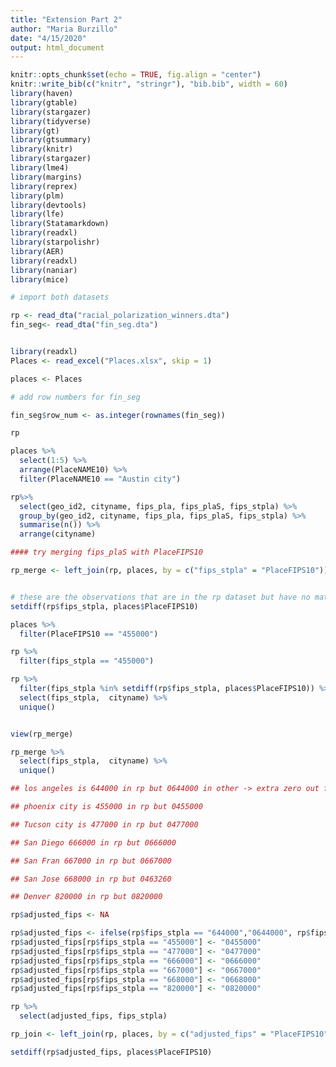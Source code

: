 ```yaml
---
title: "Extension Part 2"
author: "Maria Burzillo"
date: "4/15/2020"
output: html_document
---
```




```r
knitr::opts_chunk$set(echo = TRUE, fig.align = "center")
knitr::write_bib(c("knitr", "stringr"), "bib.bib", width = 60)
library(haven)
library(gtable)
library(stargazer)
library(tidyverse)
library(gt)
library(gtsummary)
library(knitr)
library(stargazer)
library(lme4)
library(margins)
library(reprex)
library(plm)
library(devtools)
library(lfe)
library(Statamarkdown)
library(readxl)
library(starpolishr)
library(AER)
library(readxl)
library(naniar)
library(mice)
```

```r

# import both datasets

rp <- read_dta("racial_polarization_winners.dta")
fin_seg<- read_dta("fin_seg.dta")


library(readxl)
Places <- read_excel("Places.xlsx", skip = 1)

places <- Places

# add row numbers for fin_seg

fin_seg$row_num <- as.integer(rownames(fin_seg))

rp

```


```r

places %>%
  select(1:5) %>%
  arrange(PlaceNAME10) %>%
  filter(PlaceNAME10 == "Austin city")
```


```r
rp%>%
  select(geo_id2, cityname, fips_pla, fips_plaS, fips_stpla) %>%
  group_by(geo_id2, cityname, fips_pla, fips_plaS, fips_stpla) %>%
  summarise(n()) %>%
  arrange(cityname)

```

```r

#### try merging fips_plaS with PlaceFIPS10

rp_merge <- left_join(rp, places, by = c("fips_stpla" = "PlaceFIPS10"))


# these are the observations that are in the rp dataset but have no match from the other dataset...45 observations with no match
setdiff(rp$fips_stpla, places$PlaceFIPS10)

places %>%
  filter(PlaceFIPS10 == "455000")

rp %>%
  filter(fips_stpla == "455000")

rp %>%
  filter(fips_stpla %in% setdiff(rp$fips_stpla, places$PlaceFIPS10)) %>%
  select(fips_stpla,  cityname) %>%
  unique()


view(rp_merge)

rp_merge %>%
  select(fips_stpla,  cityname) %>%
  unique()

```

```r
## los angeles is 644000 in rp but 0644000 in other -> extra zero out front

## phoenix city is 455000 in rp but 0455000

## Tucson city is 477000 in rp but 0477000

## San Diego 666000 in rp but 0666000

## San Fran 667000 in rp but 0667000

## San Jose 668000 in rp but 0463260

## Denver 820000 in rp but 0820000

rp$adjusted_fips <- NA

rp$adjusted_fips <- ifelse(rp$fips_stpla == "644000","0644000", rp$fips_stpla)
rp$adjusted_fips[rp$fips_stpla == "455000"] <- "0455000"
rp$adjusted_fips[rp$fips_stpla == "477000"] <- "0477000"
rp$adjusted_fips[rp$fips_stpla == "666000"] <- "0666000"
rp$adjusted_fips[rp$fips_stpla == "667000"] <- "0667000"
rp$adjusted_fips[rp$fips_stpla == "668000"] <- "0668000"
rp$adjusted_fips[rp$fips_stpla == "820000"] <- "0820000"

rp %>%
  select(adjusted_fips, fips_stpla)

rp_join <- left_join(rp, places, by = c("adjusted_fips" = "PlaceFIPS10"))

setdiff(rp$adjusted_fips, places$PlaceFIPS10)
  
```

